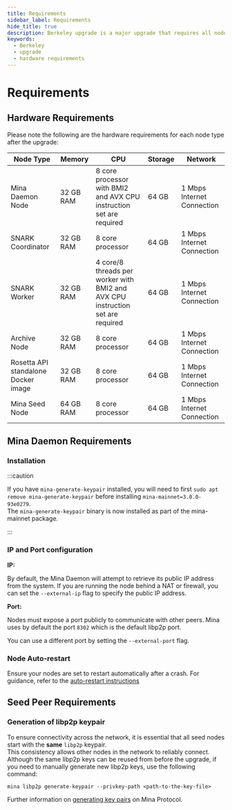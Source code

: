 ```yaml
---
title: Requirements
sidebar_label: Requirements
hide_title: true
description: Berkeley upgrade is a major upgrade that requires all nodes in a network to upgrade to a newer version. It is not backward compatible.
keywords:
  - Berkeley
  - upgrade
  - hardware requirements
---
```


# Requirements

## Hardware Requirements

Please note the following are the hardware requirements for each node type after the upgrade:

| Node Type | Memory | CPU | Storage | Network |
|--|--|--|--|--|
| Mina Daemon Node | 32 GB RAM | 8 core processor with BMI2 and AVX CPU instruction set are required | 64 GB | 1 Mbps Internet Connection |
| SNARK Coordinator | 32 GB RAM | 8 core processor | 64 GB | 1 Mbps Internet Connection |
| SNARK Worker | 32 GB RAM | 4 core/8 threads per worker with BMI2 and AVX CPU instruction set are required | 64 GB | 1 Mbps Internet Connection |
| Archive Node | 32 GB RAM | 8 core processor | 64 GB | 1 Mbps Internet Connection |
| Rosetta API standalone Docker image | 32 GB RAM | 8 core processor | 64 GB | 1 Mbps Internet Connection |
| Mina Seed Node | 64 GB RAM | 8 core processor | 64 GB | 1 Mbps Internet Connection |

## Mina Daemon Requirements

### Installation

:::caution

If you have `mina-generate-keypair` installed, you will need to first `sudo apt remove mina-generate-keypair` before installing `mina-mainnet=3.0.0-93e0279`.  
The `mina-generate-keypair` binary is now installed as part of the mina-mainnet package.

:::

### IP and Port configuration

**IP:**

By default, the Mina Daemon will attempt to retrieve its public IP address from the system. If you are running the node behind a NAT or firewall, you can set the `--external-ip` flag to specify the public IP address.

**Port:**

Nodes must expose a port publicly to communicate with other peers.
Mina uses by default the port `8302` which is the default libp2p port.

You can use a different port by setting the `--external-port` flag.

### Node Auto-restart

Ensure your nodes are set to restart automatically after a crash. For guidance, refer to the [auto-restart instructions](/node-operators/block-producer-node/connecting-to-the-network#start-a-mina-node-with-auto-restart-flows-using-systemd)

## Seed Peer Requirements

### Generation of libp2p keypair

To ensure connectivity across the network, it is essential that all seed nodes start with the **same** `libp2p` keypair.  
This consistency allows other nodes in the network to reliably connect.  
Although the same libp2p keys can be reused from before the upgrade, if you need to manually generate new libp2p keys, use the following command:

```
mina libp2p generate-keypair --privkey-path <path-to-the-key-file>
```

Further information on [generating key pairs](/node-operators/generating-a-keypair) on Mina Protocol.

